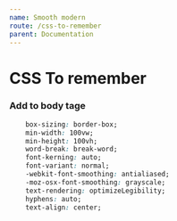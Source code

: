 ```yaml
---
name: Smooth modern
route: /css-to-remember
parent: Documentation
---
```


# CSS To remember

### Add to body tage

```css
    box-sizing: border-box;
    min-width: 100vw;
    min-height: 100vh;
    word-break: break-word;
    font-kerning: auto;
    font-variant: normal;
    -webkit-font-smoothing: antialiased;
    -moz-osx-font-smoothing: grayscale;
    text-rendering: optimizeLegibility;
    hyphens: auto;
    text-align: center;
```
